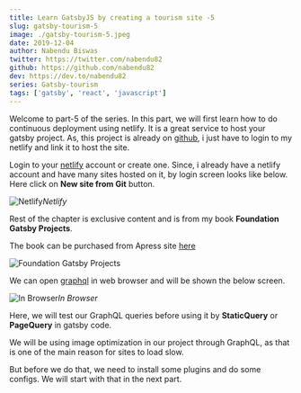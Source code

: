 ```yaml
---
title: Learn GatsbyJS by creating a tourism site -5
slug: gatsby-tourism-5
image: ./gatsby-tourism-5.jpeg
date: 2019-12-04
author: Nabendu Biswas
twitter: https://twitter.com/nabendu82
github: https://github.com/nabendu82
dev: https://dev.to/nabendu82
series: Gatsby-tourism
tags: ['gatsby', 'react', 'javascript']
---
```


Welcome to part-5 of the series. In this part, we will first learn how to do continuous deployment using netlify. It is a great service to host your gatsby project. As, this project is already on [github](https://github.com/nabendu82/gatsbyTourism), i just have to login to my netlify and link it to host the site.

Login to your [netlify](https://www.netlify.com/) account or create one. Since, i already have a netlify account and have many sites hosted on it, by login screen looks like below. Here click on **New site from Git** button.

![Netlify](https://ik.imagekit.io/thewebdev/GatsbyTourism/5/1_JqJvqYx0G7.png)*Netlify*

Rest of the chapter is exclusive content and is from my book **Foundation Gatsby Projects**.

The book can be purchased from Apress site <a href="https://www.apress.com/in/book/9781484265574" target="_blank" rel="noopener noreferrer">here</a>




<div className={styles.image__small}>

![Foundation Gatsby Projects](https://res.cloudinary.com/dxkxvfo2o/image/upload/v1609570264/Foundation_Gatsby_zilffx.jpg)

</div>


We can open [graphql](http://localhost:8000/___graphql) in web browser and will be shown the below screen.

![In Browser](https://ik.imagekit.io/thewebdev/GatsbyTourism/5/12_dU73qnz77.png)*In Browser*

Here, we will test our GraphQL queries before using it by **StaticQuery** or **PageQuery** in gatsby code.

We will be using image optimization in our project through GraphQL, as that is one of the main reason for sites to load slow.

But before we do that, we need to install some plugins and do some configs. We will start with that in the next part.
